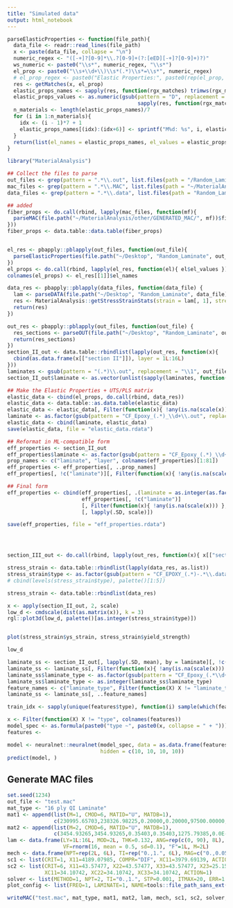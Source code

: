 ```yaml
---
title: "Simulated data"
output: html_notebook
---
```


```r
parseElasticProperties <- function(file_path){
  data_file <- readr::read_lines(file_path)
  x <- paste(data_file, collapse = "\n")
  numeric_regex <- "([-+]?[0-9]*\\.?[0-9]+(?:[eED][-+]?[0-9]+)?)"
  ws_numeric <- paste0("\\s*", numeric_regex, "\\s*")
  el_prop <- paste0("\\s+\\d+\\)\\s*(.*)\\s*=\\s*", numeric_regex)
  # el_prop_regex <- paste0("Elastic Properties:", paste0(rep(el_prop, 7), collapse = ""))
  res <- getMatches(x, el_prop)
  elastic_props_names <- sapply(res, function(rgx_matches) trimws(rgx_matches[[1]]))
  elastic_props_values <- as.numeric(gsub(pattern = "D", replacement = "E", 
                                          sapply(res, function(rgx_matches) trimws(rgx_matches[[2]]))))
  n_materials <- length(elastic_props_names)/7
  for (i in 1:n_materials){
    idx <- (i - 1)*7 + 1
    elastic_props_names[(idx):(idx+6)] <- sprintf("M%d: %s", i, elastic_props_names[(idx):(idx+6)])
  }
  return(list(el_names = elastic_props_names, el_values = elastic_props_values))
}
```

  
```r

library("MaterialAnalysis")

## Collect the files to parse 
out_files <- grep(pattern = ".*\\.out", list.files(path = "/Random_Laminate/"), value = TRUE)
mac_files <- grep(pattern = ".*\\.MAC", list.files(path = "~/MaterialAnalysis/other/GENERATED_MAC/"), value = TRUE, ignore.case = TRUE)
data_files <- grep(pattern = ".*\\.data", list.files(path = "Random_Laminate/"), value = TRUE)

## added 
fiber_props <- do.call(rbind, lapply(mac_files, function(mf){
  parseMAC(file.path("~/MaterialAnalysis/other/GENERATED_MAC/", mf))$fiber_constituent_properties
}))
fiber_props <- data.table::data.table(fiber_props)


el_res <- pbapply::pblapply(out_files, function(out_file){
  parseElasticProperties(file.path("~/Desktop", "Random_Laminate", out_file))
})
el_props <- do.call(rbind, lapply(el_res, function(el){ el$el_values }))
colnames(el_props) <- el_res[[1]]$el_names

data_res <- pbapply::pblapply(data_files, function(data_file) {
  lam <- parseDATA(file.path("~/Desktop", "Random_Laminate", data_file))
  res <- MaterialAnalysis::getStressStrainStats(strain = lam[, 1], stress = lam[, 2])
  return(res)
})

out_res <- pbapply::pblapply(out_files, function(out_file) {
  res_sections <- parseOUT(file.path("~/Desktop", "Random_Laminate", out_file))
  return(res_sections)
})
section_II_out <- data.table::rbindlist(lapply(out_res, function(x){ 
  cbind(as.data.frame(x[["section II"]]), layer = 1L:16L) 
}))
laminates <- gsub(pattern = "(.*)\\.out", replacement = "\\1", out_files)
section_II_out$laminate <- as.vector(unlist(sapply(laminates, function(lam) rep(lam, 16L))))

## Make the Elastic Properties + UTS/PLS matrix 
elastic_data <- cbind(el_props, do.call(rbind, data_res))
elastic_data <- data.table::as.data.table(elastic_data)
elastic_data <- elastic_data[, Filter(function(x){ !any(is.na(scale(x))) }, .SD)][, lapply(.SD, scale)]
laminate <- as.factor(gsub(pattern = "CF_Epoxy_(.*)_\\d+\\.out", replacement = "\\1", out_files))
elastic_data <- cbind(laminate, elastic_data)
save(elastic_data, file = "elastic_data.rdata")

## Reformat in ML-compatible form 
eff_properties <- section_II_out
eff_properties$laminate <- as.factor(gsub(pattern = "CF_Epoxy_(.*)_\\d+\\.out", replacement = "\\1", out_files))
prop_names <- c("laminate", "layer", colnames(eff_properties)[1:81])
eff_properties <- eff_properties[, ..prop_names]
eff_properties[, !c("laminate")][, Filter(function(x){ !any(is.na(scale(x))) }, .SD)][, lapply(.SD, scale)]

## Final form 
eff_properties <- cbind(eff_properties[, .(laminate = as.integer(as.factor(laminate)))], 
                        eff_properties[, !c("laminate")]
                        [, Filter(function(x){ !any(is.na(scale(x))) }, .SD)]
                        [, lapply(.SD, scale)])

save(eff_properties, file = "eff_properties.rdata")




section_III_out <- do.call(rbind, lapply(out_res, function(x){ x[["section III"]] }))

stress_strain <- data.table::rbindlist(lapply(data_res, as.list))
stress_strain$type <- as.factor(gsub(pattern = "CF_EPOXY_(.*)-.*\\.data", replacement = "\\1", x = data_files))
# cbind(levels(stress_strain$type), palette()[1:5])

stress_strain <- data.table::rbindlist(data_res)

x <- apply(section_II_out, 2, scale)
low_d <- cmdscale(dist(as.matrix(x)), k = 3)
rgl::plot3d(low_d, palette()[as.integer(stress_strain$type)])


plot(stress_strain$ys_strain, stress_strain$yield_strength)

low_d
```

```r
laminate_ss <- section_II_out[, lapply(.SD, mean), by = laminate][, !c("layer", "laminate")]
laminate_ss <- laminate_ss[, Filter(function(x){ !any(is.na(scale(x))) }, .SD)][, lapply(.SD, scale)]
laminate_ss$laminate_type <- as.factor(gsub(pattern = "CF_Epoxy_(.*\\d+)_\\d+", replacement = "\\1", laminates))
laminate_ss$laminate_type <- as.integer(laminate_ss$laminate_type)
feature_names <- c("laminate_type", Filter(function(X) X != "laminate_type", colnames(laminate_ss)))
laminate_ss <- laminate_ss[, ..feature_names]

train_idx <- sapply(unique(features$type), function(i) sample(which(features$type == i), size = 50, replace = T))

x <- Filter(function(X) X != "type", colnames(features))
model_spec <- as.formula(paste0("type ~", paste0(x, collapse = " + ")))
features <- 

model <- neuralnet::neuralnet(model_spec, data = as.data.frame(features)[as.vector(train_idx),], 
                              hidden = c(10, 10, 10, 10))
predict(model, )
```


## Generate MAC files 
```r

set.seed(1234)
out_file <- "test.mac" 
mat_type <- "16 ply QI Laminate"
mat1 <- append(list(M=1, CMOD=6, MATID="U", MATDB=1),
               c(230995.65703,238326.98225,0.20000,0.20000,97500.00000,0.0E-6,0.0E-6))
mat2 <- append(list(M=2, CMOD=6, MATID="U", MATDB=1),
               c(3454.93265,3454.93265,0.35403,0.35403,1275.79385,0.0E-6,0.0E-6))
lam <- data.frame(LY=1L:16L, MOD=2L, THK=0.132, ANG=rep(c(0, 90), 8L), ARCHID=1L, 
                  VF=rnorm(16, mean = 0.5, sd=0.1), "F"=1L, M=2L)
mech <- data.frame(NPT=rep(2L, 6L), TI=rep("0.,1.", 6L), MAG=c("0.,0.05", rep("0.,1.", 5L)), MODE=c(1L, rep(2L, 5L)))
sc1 <- list(CRIT=1, X11=4189.07985, COMPR="DIF", XC11=3979.69139, ACTION=1)
sc2 <- list(CRIT=6, X11=43.57477, X22=43.57477, X33=43.57477, X23=25.15791, X13=25.15791, X12=25.15791, COMPR="DIF",
            XC11=34.10742, XC22=34.10742, XC33=34.10742, ACTION=1)
solver <- list(METHOD=1, NPT=2, TI="0.,1.", STP=0.001, ITMAX=20, ERR=1.E-4)
plot_config <- list(FREQ=1, LAMINATE=1, NAME=tools::file_path_sans_ext(out_file), X=1, Y=10, MACRO=0, MICRO=0)

writeMAC("test.mac", mat_type, mat1, mat2, lam, mech, sc1, sc2, solver, plot_config)

```

## 



